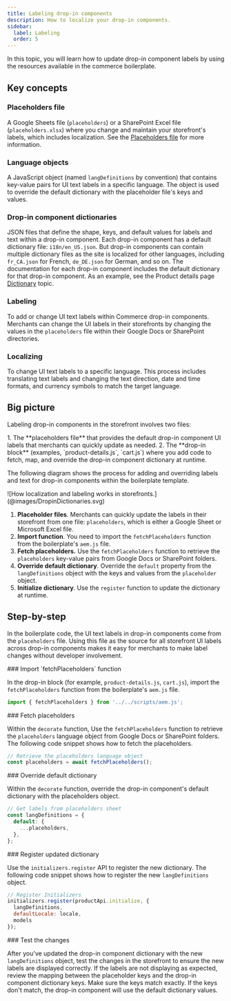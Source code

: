 ```yaml
---
title: Labeling drop-in components
description: How to localize your drop-in components.
sidebar:
  label: Labeling
  order: 5
---
```



In this topic, you will learn how to update drop-in component labels by using the resources available in the commerce boilerplate.

## Key concepts

<Vocabulary>

### Placeholders file

A Google Sheets file (`placeholders`) or a SharePoint Excel file (`placeholders.xlsx`) where you change and maintain your storefront's labels, which includes localization. See the [Placeholders file](/resources/placeholders/) for more information.

### Language objects

A JavaScript object (named `langDefinitions` by convention) that contains key-value pairs for UI text labels in a specific language. The object is used to override the default dictionary with the placeholder file's keys and values.

### Drop-in component dictionaries

JSON files that define the shape, keys, and default values for labels and text within a drop-in component. Each drop-in component has a default dictionary file: `i18n/en_US.json`. But drop-in components can contain multiple dictionary files as the site is localized for other languages, including `fr_CA.json` for French, `de_DE.json` for German, and so on. The documentation for each drop-in component includes the default dictionary for that drop-in component. As an example, see the Product details page [Dictionary](/dropins/product-details/dictionary) topic.

### Labeling

To add or change UI text labels within Commerce drop-in components. Merchants can change the UI labels in their storefronts by changing the values in the `placeholders` file within their Google Docs or SharePoint directories.

### Localizing

To change UI text labels to a specific language. This process includes translating text labels and changing the text direction, date and time formats, and currency symbols to match the target language.

</Vocabulary>

## Big picture

Labeling drop-in components in the storefront involves two files:

<Steps>
1. The **placeholders file** that provides the default drop-in component UI labels that merchants can quickly update as needed.
2. The **drop-in block** (examples, `product-details.js`, `cart.js`) where you add code to fetch, map, and override the drop-in component dictionary at runtime.
</Steps>

The following diagram shows the process for adding and overriding labels and text for drop-in components within the boilerplate template.

<Diagram caption="How localization and labeling works in storefronts.">
  ![How localization and labeling works in storefronts.](@images/DropinDictionaries.svg)
</Diagram>

<Callouts>

1. **Placeholder files**. Merchants can quickly update the labels in their storefront from one file: `placeholders`, which is either a Google Sheet or Microsoft Excel file.
1. **Import function**. You need to import the `fetchPlaceholders` function from the boilerplate's `aem.js` file.
1. **Fetch placeholders.** Use the `fetchPlaceholders` function to retrieve the `placeholders` key-value pairs from Google Docs or SharePoint folders.
1. **Override default dictionary**. Override the `default` property from the `langDefinitions` object with the keys and values from the `placeholder` object.
1. **Initialize dictionary**. Use the `register` function to update the dictionary at runtime.

</Callouts>

## Step-by-step

In the boilerplate code, the UI text labels in drop-in components come from the `placeholders` file. Using this file as the source for all storefront UI labels across drop-in components makes it easy for merchants to make label changes without developer involvement.

<Tasks>

<Task>
### Import `fetchPlaceholders` function

In the drop-in block (for example, `product-details.js`, `cart.js`), import the `fetchPlaceholders` function from the boilerplate's `aem.js` file.

```javascript
import { fetchPlaceholders } from '../../scripts/aem.js';
```
</Task>

<Task>
### Fetch placeholders

Within the `decorate` function, Use the `fetchPlaceholders` function to retrieve the `placeholders` language object from Google Docs or SharePoint folders. The following code snippet shows how to fetch the placeholders.

```javascript
// Retrieve the placeholders language object
const placeholders = await fetchPlaceholders();
```
</Task>

<Task>
### Override default dictionary

Within the `decorate` function, override the drop-in component's default dictionary with the placeholders object.

```javascript
// Get labels from placeholders sheet
const langDefinitions = {
  default: {
    ...placeholders,
  },
};
```
</Task>

<Task>
### Register updated dictionary

Use the `initializers.register` API to register the new dictionary. The following code snippet shows how to register the new `langDefinitions` object.

```javascript
// Register Initializers
initializers.register(productApi.initialize, {
  langDefinitions,
  defaultLocale: locale,
  models
});
```
</Task>

<Task>
### Test the changes

After you've updated the drop-in component dictionary with the new `langDefinitions` object, test the changes in the storefront to ensure the new labels are displayed correctly. If the labels are not displaying as expected, review the mapping between the placeholder keys and the drop-in component dictionary keys. Make sure the keys match exactly. If the keys don't match, the drop-in component will use the default dictionary values.
</Task>

</Tasks>
